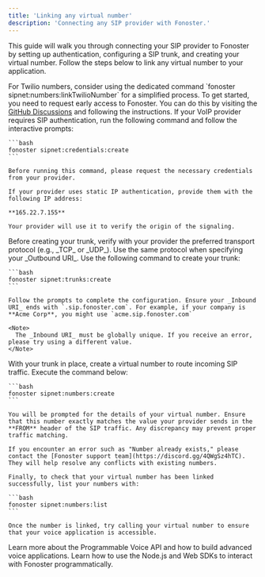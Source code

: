 ```yaml
---
title: 'Linking any virtual number'
description: 'Connecting any SIP provider with Fonoster.'
---
```


This guide will walk you through connecting your SIP provider to Fonoster by setting up authentication, configuring a SIP trunk, and creating your virtual number. Follow the steps below to link any virtual number to your application.

<Note>
  For Twilio numbers, consider using the dedicated command 
  `fonoster sipnet:numbers:linkTwilioNumber` for a simplified process.
</Note>

<Steps>
  <Step title="Request early access">
    To get started, you need to request early access to Fonoster. You can do this by visiting the <a href="https://github.com/orgs/fonoster/discussions/695">GitHub Discussions</a> and following the instructions.
  </Step>
  <Step title="Set Up Authentication (If required)">
    If your VoIP provider requires SIP authentication, run the following command and follow the interactive prompts:

    ```bash
    fonoster sipnet:credentials:create
    ```

    Before running this command, please request the necessary credentials from your provider.

    If your provider uses static IP authentication, provide them with the following IP address:

    **165.22.7.155**

    Your provider will use it to verify the origin of the signaling.
  </Step>

  <Step title="Configure Your SIP Trunk">
    Before creating your trunk, verify with your provider the preferred transport protocol (e.g., _TCP_ or _UDP_). Use the same protocol when specifying your _Outbound URI_. Use the following command to create your trunk:

    ```bash
    fonoster sipnet:trunks:create
    ```

    Follow the prompts to complete the configuration. Ensure your _Inbound URI_ ends with `.sip.fonoster.com`. For example, if your company is **Acme Corp**, you might use `acme.sip.fonoster.com`

    <Note>
      The _Inbound URI_ must be globally unique. If you receive an error, please try using a different value.
    </Note>
  </Step>

  <Step title="Create and Verify Your Virtual Number">
    With your trunk in place, create a virtual number to route incoming SIP traffic. Execute the command below:

    ```bash
    fonoster sipnet:numbers:create
    ```

    You will be prompted for the details of your virtual number. Ensure that this number exactly matches the value your provider sends in the **FROM** header of the SIP traffic. Any discrepancy may prevent proper traffic matching.

    If you encounter an error such as "Number already exists," please contact the [Fonoster support team](https://discord.gg/4QWgSz4hTC). They will help resolve any conflicts with existing numbers.

    Finally, to check that your virtual number has been linked successfully, list your numbers with:

    ```bash
    fonoster sipnet:numbers:list
    ```

    Once the number is linked, try calling your virtual number to ensure that your voice application is accessible.
  </Step>
</Steps>

<CardGroup cols={2}>
  <Card title="Programmable Voice" icon="rocket-launch" href="https://discord.com/invite/4QWgSz4hTC">
    Learn more about the Programmable Voice API and how to build advanced voice applications.
  </Card>

  <Card title="SDKs" icon="code" href="https://discord.com/invite/4QWgSz4hTC">
    Learn how to use the Node.js and Web SDKs to interact with Fonoster programmatically.
  </Card>
</CardGroup>